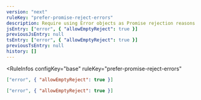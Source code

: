 ```yaml
---
version: "next"
ruleKey: "prefer-promise-reject-errors"
description: Require using Error objects as Promise rejection reasons
jsEntry: ["error", { "allowEmptyReject": true }]
previousJsEntry: null
tsEntry: ["error", { "allowEmptyReject": true }]
previousTsEntry: null
history: []
---
```


<RuleInfos 
  configKey="base" 
  ruleKey="prefer-promise-reject-errors" 
>

```json
["error", { "allowEmptyReject": true }]
```

```json
["error", { "allowEmptyReject": true }]
```

</RuleInfos>
